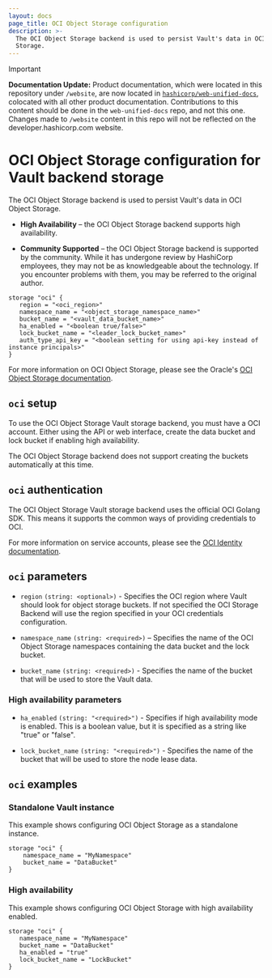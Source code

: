 ```yaml
---
layout: docs
page_title: OCI Object Storage configuration
description: >-
  The OCI Object Storage backend is used to persist Vault's data in OCI Object
  Storage.
---
```


> [!IMPORTANT]  
> **Documentation Update:** Product documentation, which were located in this repository under `/website`, are now located in [`hashicorp/web-unified-docs`](https://github.com/hashicorp/web-unified-docs), colocated with all other product documentation. Contributions to this content should be done in the `web-unified-docs` repo, and not this one. Changes made to `/website` content in this repo will not be reflected on the developer.hashicorp.com website.

# OCI Object Storage configuration for Vault backend storage

The OCI Object Storage backend is used to persist Vault's data in OCI Object Storage.

- **High Availability** – the OCI Object Storage backend supports high availability.

- **Community Supported** – the OCI Object Storage backend is supported by the community. While it has undergone review by HashiCorp employees, they may not be as knowledgeable about the technology. If you encounter problems with them, you may be referred to the original author.

```hcl
storage "oci" {
   region = "<oci_region>"
   namespace_name = "<object_storage_namespace_name>"
   bucket_name = "<vault_data_bucket_name>"
   ha_enabled = "<boolean true/false>"
   lock_bucket_name = "<leader_lock_bucket_name>"
   auth_type_api_key = "<boolean setting for using api-key instead of instance principals>"
}
```

For more information on OCI Object Storage, please see the Oracle's [OCI Object Storage documentation][ocios-docs].

## `oci` setup

To use the OCI Object Storage Vault storage backend, you must have a OCI account. Either using the API or web interface, create the data bucket and lock bucket if enabling high availability.

The OCI Object Storage backend does not support creating the buckets automatically at this time.

## `oci` authentication

The OCI Object Storage Vault storage backend uses the official OCI Golang SDK. This means it supports the common ways of providing credentials to OCI.

For more information on service accounts, please see the [OCI Identity documentation][oci-identity].

## `oci` parameters

- `region` `(string: <optional>)` - Specifies the OCI region where Vault should look for object storage buckets. If not specified the OCI Storage Backend will use the region specified in your OCI credentials configuration.

- `namespace_name` `(string: <required>)` – Specifies the name of the OCI Object Storage namespaces containing the data bucket and the lock bucket.

- `bucket_name` `(string: <required>)` - Specifies the name of the bucket that will be used to store the Vault data.

### High availability parameters

- `ha_enabled` `(string: "<required>")` - Specifies if high availability mode is
  enabled. This is a boolean value, but it is specified as a string like "true"
  or "false".

- `lock_bucket_name` `(string: "<required>")` - Specifies the name of the bucket that will be used to store the node lease data.

## `oci` examples

### Standalone Vault instance

This example shows configuring OCI Object Storage as a standalone instance.

```hcl
storage "oci" {
    namespace_name = "MyNamespace"
    bucket_name = "DataBucket"
}
```

### High availability

This example shows configuring OCI Object Storage with high availability enabled.

```hcl
storage "oci" {
   namespace_name = "MyNamespace"
   bucket_name = "DataBucket"
   ha_enabled = "true"
   lock_bucket_name = "LockBucket"
}
```

[oci-identity]: https://docs.cloud.oracle.com/iaas/Content/Identity/Concepts/overview.htm
[ocios-docs]: https://docs.cloud.oracle.com/iaas/Content/Object/Concepts/objectstorageoverview.htm
